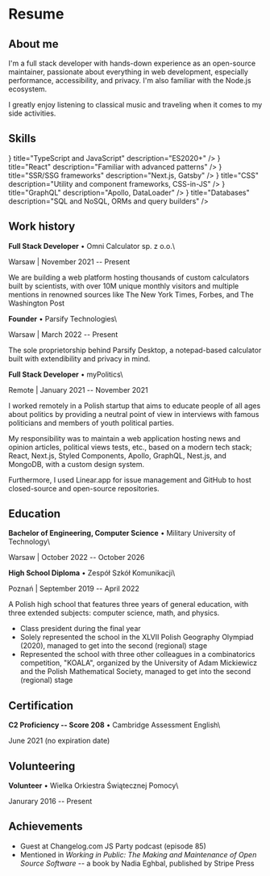 


# Resume

## About me

I'm a full stack developer with hands-down experience as an open-source maintainer, passionate about everything in web development, especially performance, accessibility, and privacy. I'm also familiar with the Node.js ecosystem.

I greatly enjoy listening to classical music and traveling when it comes to my side activities.

## Skills

<ResponsiveGrid>
	<Item
		icon={<SiTypescript size={20}/>}
		title="TypeScript and JavaScript"
		description="ES2020+"
	/>
	<Item
		icon={<SiReact size={20}/>}
		title="React"
		description="Familiar with advanced patterns"
	/>
	<Item
		icon={<SiNextdotjs size={20}/>}
		title="SSR/SSG frameworks"
		description="Next.js, Gatsby"
	/>
	<Item
		icon={<SiCss3 size={20}/>}
		title="CSS"
		description="Utility and component frameworks, CSS-in-JS"
	/>
	<Item
		icon={<SiGraphql size={20}/>}
		title="GraphQL"
		description="Apollo, DataLoader"
	/>
	<Item
		icon={<SiPostgresql size={20}/>}
		title="Databases"
		description="SQL and NoSQL, ORMs and query builders"
	/>
</ResponsiveGrid>

## Work history

**Full Stack Developer** &bull; Omni Calculator sp. z o.o.\
<p className='font-mono text-sm'>Warsaw | November 2021 -- Present</p>

We are building a web platform hosting thousands of custom calculators built by scientists, with over 10M unique monthly visitors and multiple mentions in renowned sources like The New York Times, Forbes, and The Washington Post

**Founder** &bull; Parsify Technologies\
<p className='font-mono text-sm'>Warsaw | March 2022 -- Present</p>

The sole proprietorship behind Parsify Desktop, a notepad-based calculator built with extendibility and privacy in mind.

**Full Stack Developer** &bull; myPolitics\
<p className='font-mono text-sm'>Remote | January 2021 -- November 2021</p>

I worked remotely in a Polish startup that aims to educate people of all ages about politics by providing a neutral point of view in interviews with famous politicians and members of youth political parties.

My responsibility was to maintain a web application hosting news and opinion articles, political views tests, etc., based on a modern tech stack; React, Next.js, Styled Components, Apollo, GraphQL, Nest.js, and MongoDB, with a custom design system.

Furthermore, I used Linear.app for issue management and GitHub to host closed-source and open-source repositories.

## Education

**Bachelor of Engineering, Computer Science** &bull; Military University of Technology\
<p className='font-mono text-sm'>Warsaw | October 2022 -- October 2026</p>

**High School Diploma** &bull; Zespół Szkół Komunikacji\
<p className='font-mono text-sm'>Poznań | September 2019 -- April 2022</p>

A Polish high school that features three years of general education, with three extended subjects: computer science, math, and physics.

- Class president during the final year
- Solely represented the school in the XLVII Polish Geography Olympiad (2020), managed to get into the second (regional) stage
- Represented the school with three other colleagues in a combinatorics competition, "KOALA", organized by the University of Adam Mickiewicz and the Polish Mathematical Society, managed to get into the second (regional) stage

## Certification

**C2 Proficiency -- Score 208** &bull; Cambridge Assessment English\
<p className='font-mono text-sm'>June 2021 (no expiration date)</p>

## Volunteering

**Volunteer** &bull; Wielka Orkiestra Świątecznej Pomocy\
<p className='font-mono text-sm'>Janurary 2016 -- Present</p>

## Achievements

- Guest at Changelog.com JS Party podcast (episode 85)
- Mentioned in *Working in Public: The Making and Maintenance of Open Source Software* -- a book by Nadia Eghbal, published by Stripe Press
